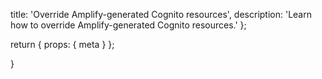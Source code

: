   title: 'Override Amplify-generated Cognito resources',
  description:
    'Learn how to override Amplify-generated Cognito resources.'
};

  return {
    props: {
      meta
    }
  };

}
